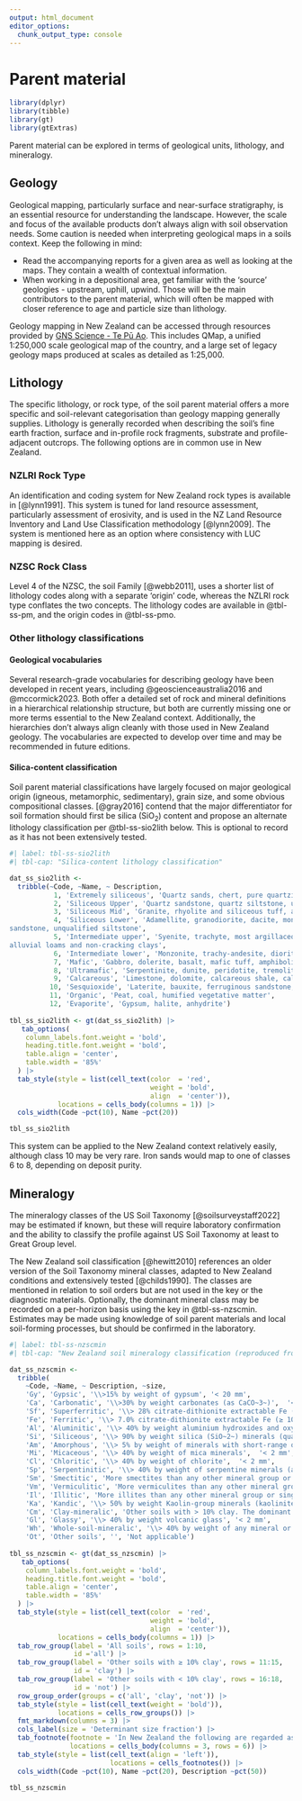 ```yaml
---
output: html_document
editor_options: 
  chunk_output_type: console
---
```


# Parent material {#sec-pm}

```r
library(dplyr)
library(tibble)
library(gt)
library(gtExtras)
```

Parent material can be explored in terms of geological units, lithology, and mineralogy.

## Geology {#sec-pm-geol}

Geological mapping, particularly surface and near-surface stratigraphy, is an essential resource for understanding the landscape. However, the scale and focus of the available products don't always align with soil observation needs. Some caution is needed when interpreting geological maps in a soils context. Keep the following in mind:

-   Read the accompanying reports for a given area as well as looking at the maps. They contain a wealth of contextual information.
-   When working in a depositional area, get familiar with the 'source' geologies - upstream, uphill, upwind. Those will be the main contributors to the parent material, which will often be mapped with closer reference to age and particle size than lithology.

Geology mapping in New Zealand can be accessed through resources provided by [GNS Science - Te Pū Ao](https://www.gns.cri.nz/). This includes QMap, a unified 1:250,000 scale geological map of the country, and a large set of legacy geology maps produced at scales as detailed as 1:25,000.

## Lithology {#sec-pm-lith}

The specific lithology, or rock type, of the soil parent material offers a more specific and soil-relevant categorisation than geology mapping generally supplies. Lithology is generally recorded when describing the soil's fine earth fraction, surface and in-profile rock fragments, substrate and profile-adjacent outcrops. The following options are in common use in New Zealand.

### NZLRI Rock Type {#sec-pm-lri}

An identification and coding system for New Zealand rock types is available in [@lynn1991]. This system is tuned for land resource assessment, particularly assessment of erosivity, and is used in the NZ Land Resource Inventory and Land Use Classification methodology [@lynn2009]. The system is mentioned here as an option where consistency with LUC mapping is desired.

### NZSC Rock Class {#sec-ss-pmat}

Level 4 of the NZSC, the soil Family [@webb2011], uses a shorter list of lithology codes along with a separate 'origin' code, whereas the NZLRI rock type conflates the two concepts. The lithology codes are available in @tbl-ss-pm, and the origin codes in @tbl-ss-pmo.

### Other lithology classifications {#sec-pm-litho}

#### Geological vocabularies {#sec-pm-vocabs}

Several research-grade vocabularies for describing geology have been developed in recent years, including @geoscienceaustralia2016 and @mccormick2023. Both offer a detailed set of rock and mineral definitions in a hierarchical relationship structure, but both are currently missing one or more terms essential to the New Zealand context. Additionally, the hierarchies don't always align cleanly with those used in New Zealand geology. The vocabularies are expected to develop over time and may be recommended in future editions.

#### Silica-content classification {#sec-pm-lithsi}

Soil parent material classifications have largely focused on major geological origin (igneous, metamorphic, sedimentary), grain size, and some obvious compositional classes. [@gray2016] contend that the major differentiator for soil formation should first be silica (SiO~2~) content and propose an alternate lithology classification per @tbl-ss-sio2lith below. This is optional to record as it has not been extensively tested.

```r
#| label: tbl-ss-sio2lith
#| tbl-cap: "Silica-content lithology classification"

dat_ss_sio2lith <-
  tribble(~Code, ~Name, ~ Description,
           1, 'Extremely siliceous', 'Quartz sands, chert, pure quartzite, jasper, quartz reefs, silicified rocks',
           2, 'Siliceous Upper', 'Quartz sandstone, quartz siltstone, unqualified quartzite and alluvial sands',
           3, 'Siliceous Mid', 'Granite, rhyolite and siliceous tuff, arkose sandstone, most unqualified sandstone',
           4, 'Siliceous Lower', 'Adamellite, granodiorite, dacite, monzogranite, siliceous/ intermediate tuff, most greywacke & lithic
sandstone, unqualified siltstone',
           5, 'Intermediate upper', 'Syenite, trachyte, most argillaceous rocks (mudstone, claystone, shale, slate, phyllite and schist),
alluvial loams and non-cracking clays',
           6, 'Intermediate lower', 'Monzonite, trachy-andesite, diorite, andesite, intermediate tuff, alluvial cracking clays (not black)',
           7, 'Mafic', 'Gabbro, dolerite, basalt, mafic tuff, amphibolite, alluvial black cracking clays',
           8, 'Ultramafic', 'Serpentinite, dunite, peridotite, tremolite-chlorite-talc schists',
           9, 'Calcareous', 'Limestone, dolomite, calcareous shale, calcareous sands',
          10, 'Sesquioxide', 'Laterite, bauxite, ferruginous sandstone, ironstone',
          11, 'Organic', 'Peat, coal, humified vegetative matter',
          12, 'Evaporite', 'Gypsum, halite, anhydrite')
        
tbl_ss_sio2lith <- gt(dat_ss_sio2lith) |>
   tab_options(
    column_labels.font.weight = 'bold', 
    heading.title.font.weight = 'bold',
    table.align = 'center',
    table.width = '85%'
  ) |>
  tab_style(style = list(cell_text(color  = 'red', 
                                   weight = 'bold',
                                   align  = 'center')),
            locations = cells_body(columns = 1)) |>
  cols_width(Code ~pct(10), Name ~pct(20))

tbl_ss_sio2lith
```

This system can be applied to the New Zealand context relatively easily, although class [10]{.ceg} may be very rare. Iron sands would map to one of classes [6]{.ceg} to [8]{.ceg}, depending on deposit purity.

## Mineralogy

The mineralogy classes of the US Soil Taxonomy [@soilsurveystaff2022] may be estimated if known, but these will require laboratory confirmation and the ability to classify the profile against US Soil Taxonomy at least to Great Group level.

The New Zealand soil classification [@hewitt2010] references an older version of the Soil Taxonomy mineral classes, adapted to New Zealand conditions and extensively tested [@childs1990]. The classes are mentioned in relation to soil orders but are not used in the key or the diagnostic materials. Optionally, the dominant mineral class may be recorded on a per-horizon basis using the key in @tbl-ss-nzscmin. Estimates may be made using knowledge of soil parent materials and local soil-forming processes, but should be confirmed in the laboratory.

```r
#| label: tbl-ss-nzscmin
#| tbl-cap: "New Zealand soil mineralogy classification (reproduced from @childs1990, Table 1)"

dat_ss_nzscmin <-
  tribble(
    ~Code, ~Name, ~ Description, ~size,
    'Gy', 'Gypsic', '\\>15% by weight of gypsum', '< 20 mm',
    'Ca', 'Carbonatic', '\\>30% by weight carbonates (as CaCO~3~)',  '< 20 mm',
    'Sf', 'Superferritic', '\\> 28% citrate-dithionite extractable Fe (≥ 40% as Fe~2~O~3~)', '< 2 mm',
    'Fe', 'Ferritic', '\\> 7.0% citrate-dithionite extractable Fe (≥ 10% as Fe~2~O~3~)',  '< 2 mm',
    'Al', 'Aluminitic', '\\> 40% by weight aluminium hydroxides and oxyhydroxides',  '< 2 mm',
    'Si', 'Siliceous', '\\> 90% by weight silica (SiO~2~) minerals (quartz, chalcedony, or opal) and other durable minerals that are resistant to weathering, provided that the silica minerals are > 60% by weight',  '< 2 mm',
    'Am', 'Amorphous', '\\> 5% by weight of minerals with short-range order (principally allophane, imogolite, and ferrihydrite)',  '< 2 mm',
    'Mi', 'Micaceous', '\\> 40% by weight of mica minerals',  '< 2 mm',
    'Cl', 'Chloritic', '\\> 40% by weight of chlorite',  '< 2 mm',
    'Sp', 'Serpentinitic', '\\> 40% by weight of serpentine minerals (antigorite, chrysotile, fibrolite, and talc)',  '< 2 mm',
    'Sm', 'Smectitic', 'More smectites than any other mineral group or single mineral (if mineral group not applicable, e.g. crandallite, chlorite)', '< 0.002 mm',
    'Vm', 'Vermiculitic', 'More vermiculites than any other mineral group or single mineral', '< 0.002 mm',
    'Il', 'Illitic', 'More illites than any other mineral group or single mineral', '< 0.002 mm',
    'Ka', 'Kandic', '\\> 50% by weight Kaolin-group minerals (kaolinite, halloysite, dickite, and nacrite) *and* < 10% by weight smectites', '< 0.002 mm',
    'Cm', 'Clay-mineralic', 'Other soils with > 10% clay. The dominant mineral or mineral group in the clay fraction is named (e.g. clay-mineralic (crandallite))', '< 0.002 mm',
    'Gl', 'Glassy', '\\> 40% by weight volcanic glass', '< 2 mm',
    'Wh', 'Whole-soil-mineralic', '\\> 40% by weight of any mineral or mineral group, other than silica minerals or feldspars', '< 2 mm',
    'Ot', 'Other soils', '', 'Not applicable')
        
tbl_ss_nzscmin <- gt(dat_ss_nzscmin) |>
   tab_options(
    column_labels.font.weight = 'bold', 
    heading.title.font.weight = 'bold',
    table.align = 'center',
    table.width = '85%'
  ) |>
  tab_style(style = list(cell_text(color  = 'red', 
                                   weight = 'bold',
                                   align  = 'center')),
            locations = cells_body(columns = 1)) |>
  tab_row_group(label = 'All soils', rows = 1:10, 
                id ='all') |>
  tab_row_group(label = 'Other soils with ≥ 10% clay', rows = 11:15,
                id = 'clay') |>
  tab_row_group(label = 'Other soils with < 10% clay', rows = 16:18,
                id = 'not') |>
  row_group_order(groups = c('all', 'clay', 'not')) |>
  tab_style(style = list(cell_text(weight = 'bold')),
            locations = cells_row_groups()) |>
  fmt_markdown(columns = 3) |>
  cols_label(size = 'Determinant size fraction') |>
  tab_footnote(footnote = 'In New Zealand the following are regarded as "durable minerals": beryl, corundum, ilmenite, magnetite, tourmaline group, zircon.',
               locations = cells_body(columns = 3, rows = 6)) |>
  tab_style(style = list(cell_text(align = 'left')),
                         locations = cells_footnotes()) |>
  cols_width(Code ~pct(10), Name ~pct(20), Description ~pct(50))

tbl_ss_nzscmin
```
